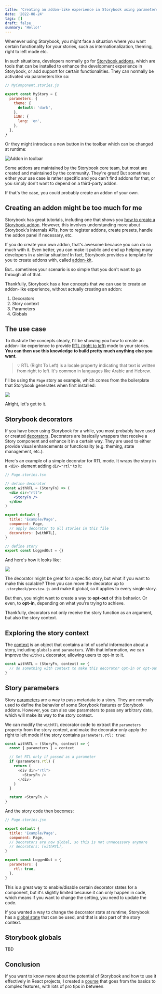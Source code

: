 ```yaml
---
title: 'Creating an addon-like experience in Storybook using parameters and globals'
date: '2022-08-24'
tags: []
draft: false
summary: 'Hello!'
---
```


Whenever using Storybook, you might face a situation where you want certain functionality for your stories, such as internationalization, theming, right to left mode etc.

In such situations, developers normally go for [Storybook addons](https://storybook.js.org/addons/), which are tools that can be installed to enhance the development experience in Storybook, or add support for certain functionalities. They can normally be activated via parameters like so:

```js
// MyComponent.stories.js

export const MyStory = {
  parameters: {
    theme: {
      default: 'dark',
    },
    i18n: {
      lang: 'en',
    },
  },
}
```

Or they might introduce a new button in the toolbar which can be changed at runtime:

![Addon in toolbar](/static/images/addon-like-experience/addon-toolbar.png)

Some addons are maintained by the Storybook core team, but most are created and maintained by the community. They're great! But sometimes either your use case is rather specific and you can't find addons for that, or you simply don't want to depend on a third-party addon.

If that's the case, you could probably create an addon of your own.

## Creating an addon might be too much for me

Storybook has great tutorials, including one that shows you [how to create a Storybook addon](https://storybook.js.org/tutorials/create-an-addon/). However, this involves understanding more about Storybook's internals APIs, how to register addons, create presets, handle the addon panel if necessary, etc.

If you do create your own addon, that's awesome because you can do so much with it. Even better, you can make it public and end up helping many developers in a similar situation! In fact, Storybook provides a template for you to create addons with, called [addon-kit](https://github.com/storybookjs/addon-kit).

But.. sometimes your scenario is so simple that you don't want to go through all of that.

Thankfully, Storybook has a few concepts that we can use to create an addon-like experience, without actually creating an addon:

1. Decorators
2. Story context
3. Parameters
4. Globals

## The use case

To illustrate the concepts clearly, I'll be showing you how to create an addon-like experience to provide [RTL (right to left)](https://developer.mozilla.org/en-US/docs/Glossary/rtl) mode to your stories. **You can then use this knowledge to build pretty much anything else you want**.

> 💡 RTL (Right To Left) is a locale property indicating that text is written from right to left. It's common in languages like Arabic and Hebrew.

I'll be using the `Page` story as example, which comes from the boilerplate that Storybook generates when first installed:

![](/static/images/addon-like-experience/story-default.png)

Alright, let's get to it.

## Storybook decorators

If you have been using Storybook for a while, you most probably have used or created [decorators](https://storybook.js.org/docs/react/writing-stories/decorators). Decorators are basically wrappers that receive a Story component and enhance it in a certain way. They are used to either provide visual enhancements or functionality (e.g. theming, state management, etc.).

Here's an example of a simple decorator for RTL mode. It wraps the story in a `<div>` element adding `dir="rtl"` to it:

```jsx
// Page.stories.tsx

// define decorator
const withRTL = (StoryFn) => (
  <div dir="rtl">
    <StoryFn />
  </div>
)

export default {
  title: 'Example/Page',
  component: Page,
  // apply decorator to all stories in this file
  decorators: [withRTL],
}

// define story
export const LoggedOut = {}
```

And here's how it looks like:

![](/static/images/addon-like-experience/story-with-rtl.png)

The decorator might be great for a specific story, but what if you want to make this scalable? Then you can move the decorator up to `.storybook/preview.js` and make it global, so it applies to every single story.

But then, you might want to create a way to **opt-out** of this behavior. Or even, to **opt-in**, depending on what you're trying to achieve.

Thankfully, decorators not only receive the story function as an argument, but also the story context.

## Exploring the story context

The [context](https://storybook.js.org/docs/react/writing-stories/decorators#context-for-mocking) is an object that contains a lot of useful information about a story, including `globals` and `parameters`. With that information, we can improve the `withRTL` decorator, allowing users to opt-in to it.

```jsx
const withRTL = (StoryFn, context) => {
  // do something with context to make this decorator opt-in or opt-out
}
```

## Story parameters

Story [parameters](https://storybook.js.org/docs/react/writing-stories/parameters) are a way to pass metadata to a story. They are normally used to define the behavior of some Storybook features or Storybook addons. However, you can also use parameters to pass any arbitrary data, which will make its way to the story context.

We can modify the `withRTL` decorator code to extract the `parameters` property from the story context, and make the decorator only apply the right to left mode if the story contains `parameters.rtl: true`:

```js
const withRTL = (StoryFn, context) => {
  const { parameters } = context

  // Set RTL only if passed as a parameter
  if (parameters.rtl) {
    return (
      <div dir="rtl">
        <StoryFn />
      </div>
    )
  }

  return <StoryFn />
}
```

And the story code then becomes:

```jsx
// Page.stories.jsx

export default {
  title: 'Example/Page',
  component: Page,
  // Decorators are now global, so this is not unnecessary anymore
  // decorators: [withRTL],
}

export const LoggedOut = {
  parameters: {
    rtl: true,
  },
}
```

This is a great way to enable/disable certain decorator states for a component, but it's slightly limited because it can only happen in code, which means if you want to change the setting, you need to update the code.

If you wanted a way to change the decorator state at runtime, Storybook has a [global state](https://storybook.js.org/docs/react/writing-stories/globals) that can be used, and that is also part of the story context.

## Storybook globals

TBD

## Conclusion

If you want to know more about the potential of Storybook and how to use it effectively in React projects, I created a [course](https://www.newline.co/courses/storybook-for-react-apps) that goes from the basics to complex features, with lots of pro tips in between.
